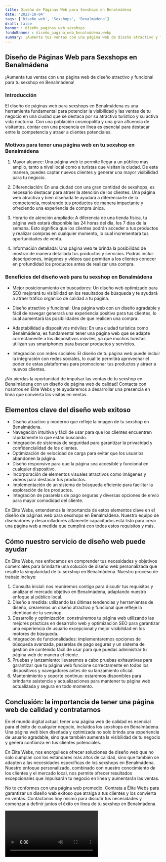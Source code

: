 ```yaml
---
title: Diseño de Páginas Web para Sexshops en Benalmádena
date: '2023-10-04'
tags: ['Diseño web', 'Sexshops', 'Benalmádena']
draft: false
banner : diseño_paginas_web_sexshops
fondoBanner : diseño_pagina_web_benalmádena.webp
summary: ¡Aumenta tus ventas con una página web de diseño atractivo y funcional para tu sexshop en Benalmádena!
---
```


## Diseño de Páginas Web para Sexshops en Benalmádena

¡Aumenta tus ventas con una página web de diseño atractivo y funcional para tu sexshop en Benalmádena!

### Introducción

El diseño de páginas web para sexshops en Benalmádena es una herramienta fundamental para potenciar la visibilidad y las ventas de tu negocio en una ciudad que se destaca por su atractivo turístico y su activa vida nocturna. Con una población cosmopolita y una gran afluencia de visitantes, contar con una presencia en línea es esencial para destacar entre la competencia y atraer a clientes potenciales.

### Motivos para tener una página web en tu sexshop en Benalmádena

1. Mayor alcance: Una página web te permite llegar a un público más amplio, tanto a nivel local como a turistas que visitan la ciudad. De esta manera, puedes captar nuevos clientes y generar una mayor visibilidad para tu negocio.

2. Diferenciación: En una ciudad con una gran cantidad de sexshops, es necesario destacar para atraer la atención de los clientes. Una página web atractiva y bien diseñada te ayudará a diferenciarte de la competencia, mostrando tus productos de manera impactante y ofreciendo una experiencia de compra única.

3. Horario de atención ampliado: A diferencia de una tienda física, tu página web estará disponible las 24 horas del día, los 7 días de la semana. Esto significa que los clientes podrán acceder a tus productos y realizar compras en cualquier momento, lo cual incrementará tus oportunidades de venta.

4. Información detallada: Una página web te brinda la posibilidad de mostrar de manera detallada tus productos y servicios. Podrás incluir descripciones, imágenes y videos que permitan a los clientes conocer en profundidad los productos antes de realizar una compra.

### Beneficios del diseño web para tu sexshop en Benalmádena

- Mejor posicionamiento en buscadores: Un diseño web optimizado para SEO mejorará tu visibilidad en los resultados de búsqueda y te ayudará a atraer tráfico orgánico de calidad a tu página.

- Diseño atractivo y funcional: Una página web con un diseño agradable y fácil de navegar generará una experiencia positiva para tus clientes, lo cual aumentará las posibilidades de que realicen una compra.

- Adaptabilidad a dispositivos móviles: En una ciudad turística como Benalmádena, es fundamental tener una página web que se adapte correctamente a los dispositivos móviles, ya que muchos turistas utilizan sus smartphones para buscar productos y servicios.

- Integración con redes sociales: El diseño de tu página web puede incluir la integración con redes sociales, lo cual te permitirá aprovechar el poder de estas plataformas para promocionar tus productos y atraer a nuevos clientes.

¡No pierdas la oportunidad de impulsar las ventas de tu sexshop en Benalmádena con un diseño de página web de calidad! Contacta con nosotros en Élite Webs y te ayudaremos a desarrollar una presencia en línea que convierta las visitas en ventas.

<GifSeo />

<Cta />

## Elementos clave del diseño web exitoso

- Diseño atractivo y moderno que refleje la imagen de tu sexshop en Benalmádena.
- Navegación intuitiva y fácil de usar para que los clientes encuentren rápidamente lo que están buscando.
- Integración de sistemas de seguridad para garantizar la privacidad y confidencialidad de los clientes.
- Optimización de velocidad de carga para evitar que los usuarios abandonen la página.
- Diseño responsive para que la página sea accesible y funcional en cualquier dispositivo.
- Incorporación de elementos visuales atractivos como imágenes y videos para destacar tus productos.
- Implementación de un sistema de búsqueda eficiente para facilitar la exploración de los productos.
- Integración de pasarelas de pago seguras y diversas opciones de envío para mayor comodidad del cliente.

En Élite Webs, entendemos la importancia de estos elementos clave en el diseño de páginas web para sexshops en Benalmádena. Nuestro equipo de diseñadores y desarrolladores altamente capacitados está listo para crear una página web a medida que cumplirá con todos estos requisitos y más.

## Cómo nuestro servicio de diseño web puede ayudar

En Élite Webs, nos enfocamos en comprender tus necesidades y objetivos comerciales para brindarte una solución de diseño web personalizada que resalte la singularidad de tu sexshop en Benalmádena. Nuestro proceso de trabajo incluye:

1. Consulta inicial: nos reuniremos contigo para discutir tus requisitos y analizar el mercado objetivo en Benalmádena, adaptando nuestro enfoque al público local.
2. Diseño a medida: utilizando las últimas tendencias y herramientas de diseño, crearemos un diseño atractivo y funcional que refleje la identidad de tu sexshop.
3. Desarrollo y optimización: construiremos tu página web utilizando las mejores prácticas en desarrollo web y optimización SEO para garantizar una experiencia de usuario excepcional y mejor visibilidad en los motores de búsqueda.
4. Integración de funcionalidades: implementaremos opciones de búsqueda avanzada, pasarelas de pago seguras y un sistema de gestión de contenido fácil de usar para que puedas administrar tu página web de manera eficiente.
5. Pruebas y lanzamiento: llevaremos a cabo pruebas exhaustivas para garantizar que tu página web funcione correctamente en todos los dispositivos y navegadores antes de su lanzamiento oficial.
6. Mantenimiento y soporte continuo: estaremos disponibles para brindarte asistencia y actualizaciones para mantener tu página web actualizada y segura en todo momento.

## Conclusión: la importancia de tener una página web de calidad y contratarnos

En el mundo digital actual, tener una página web de calidad es esencial para el éxito de cualquier negocio, incluidos los sexshops en Benalmádena. Una página web bien diseñada y optimizada no solo brinda una experiencia de usuario agradable, sino que también aumenta la visibilidad de tu negocio y genera confianza en tus clientes potenciales.

En Élite Webs, nos enorgullece ofrecer soluciones de diseño web que no solo cumplan con los estándares más altos de calidad, sino que también se adapten a las necesidades específicas de los sexshops en Benalmádena. Nuestro enfoque personalizado, combinado con nuestro conocimiento de los clientes y el mercado local, nos permite ofrecer resultados excepcionales que impulsarán tu negocio en línea y aumentarán las ventas.

No te conformes con una página web promedio. Contrata a Élite Webs para garantizar un diseño web exitoso que atraiga a tus clientes y los convierta en ventas. Contáctanos hoy mismo para discutir tus necesidades y comenzar a definir juntos el éxito en línea de tu sexshop en Benalmádena.

<Video />

<CtaBot job='Sexshops' city='Benalmádena'/>

<Gmaps query='Benalmádena+españa+maps' />